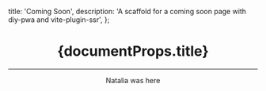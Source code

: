   title: 'Coming Soon',
  description:
    'A scaffold for a coming soon page with diy-pwa and vite-plugin-ssr',
};

<Header />
<Main>
  <h1 className="w3-jumbo w3-animate-top w3-center">{documentProps.title}</h1>
  <hr className="w3-border-grey" />
  <Countdown />
  Natalia was here
</Main>
<Footer />
